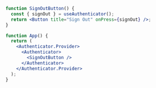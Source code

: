 ```jsx expoSnack
function SignOutButton() {
  const { signOut } = useAuthenticator();
  return <Button title="Sign Out" onPress={signOut} />;
}

function App() {
  return (
    <Authenticator.Provider>
      <Authenticator>
        <SignOutButton />
      </Authenticator>
    </Authenticator.Provider>
  );
}
```
